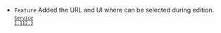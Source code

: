 - <code class="Feature">Feature</code> Added the URL and UI where <Cmdname sid="collection_cycle" className="uitext" /> can be selected during edition. <code class='changelog-service'><a href="../release-notes/service/service-1_112_x"><code class='changelog-service'>Service 1.112.3​</code></a></code>
